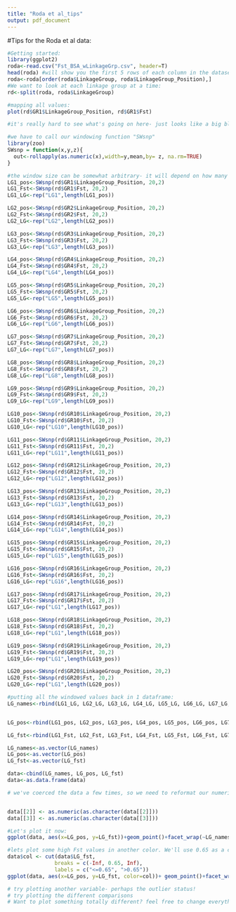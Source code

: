 ```yaml
---
title: "Roda et al_tips"
output: pdf_document
---
```


#Tips for the Roda et al data:

```r
#Getting started:
library(ggplot2)
roda<-read.csv("Fst_BSA_wLinkageGrp.csv", header=T)
head(roda) #will show you the first 5 rows of each column in the dataset
roda<-roda[order(roda$LinkageGroup, roda$LinkageGroup_Position),]
#We want to look at each linkage group at a time:
rd<-split(roda, roda$LinkageGroup)
```

```r
#mapping all values:
plot(rd$GR1$LinkageGroup_Position, rd$GR1$Fst)

#it's really hard to see what's going on here- just looks like a big block of data. Let's try creating 'windows' (which is a moving average for a 'window' of snps)

#we have to call our windowing function "SWsnp"
library(zoo)
SWsnp = function(x,y,z){
  out<-rollapply(as.numeric(x),width=y,mean,by= z, na.rm=TRUE)
}
```



```r
#the window size can be somewhat arbitrary- it will depend on how many SNPs you have. Making bigger windows can reduce noise, but also loose signal of a true trend. Let's try 20 SNPs, with a 'step size' of 2.
LG1_pos<-SWsnp(rd$GR1$LinkageGroup_Position, 20,2)
LG1_Fst<-SWsnp(rd$GR1$Fst, 20,2)
LG1_LG<-rep("LG1",length(LG1_pos))

LG2_pos<-SWsnp(rd$GR2$LinkageGroup_Position, 20,2)
LG2_Fst<-SWsnp(rd$GR2$Fst, 20,2)
LG2_LG<-rep("LG2",length(LG2_pos))

LG3_pos<-SWsnp(rd$GR3$LinkageGroup_Position, 20,2)
LG3_Fst<-SWsnp(rd$GR3$Fst, 20,2)
LG3_LG<-rep("LG3",length(LG3_pos))

LG4_pos<-SWsnp(rd$GR4$LinkageGroup_Position, 20,2)
LG4_Fst<-SWsnp(rd$GR4$Fst, 20,2)
LG4_LG<-rep("LG4",length(LG4_pos))

LG5_pos<-SWsnp(rd$GR5$LinkageGroup_Position, 20,2)
LG5_Fst<-SWsnp(rd$GR5$Fst, 20,2)
LG5_LG<-rep("LG5",length(LG5_pos))

LG6_pos<-SWsnp(rd$GR6$LinkageGroup_Position, 20,2)
LG6_Fst<-SWsnp(rd$GR6$Fst, 20,2)
LG6_LG<-rep("LG6",length(LG6_pos))

LG7_pos<-SWsnp(rd$GR7$LinkageGroup_Position, 20,2)
LG7_Fst<-SWsnp(rd$GR7$Fst, 20,2)
LG7_LG<-rep("LG7",length(LG7_pos))

LG8_pos<-SWsnp(rd$GR8$LinkageGroup_Position, 20,2)
LG8_Fst<-SWsnp(rd$GR8$Fst, 20,2)
LG8_LG<-rep("LG8",length(LG8_pos))

LG9_pos<-SWsnp(rd$GR9$LinkageGroup_Position, 20,2)
LG9_Fst<-SWsnp(rd$GR9$Fst, 20,2)
LG9_LG<-rep("LG9",length(LG9_pos))

LG10_pos<-SWsnp(rd$GR10$LinkageGroup_Position, 20,2)
LG10_Fst<-SWsnp(rd$GR10$Fst, 20,2)
LG10_LG<-rep("LG10",length(LG10_pos))

LG11_pos<-SWsnp(rd$GR11$LinkageGroup_Position, 20,2)
LG11_Fst<-SWsnp(rd$GR11$Fst, 20,2)
LG11_LG<-rep("LG11",length(LG11_pos))

LG12_pos<-SWsnp(rd$GR12$LinkageGroup_Position, 20,2)
LG12_Fst<-SWsnp(rd$GR12$Fst, 20,2)
LG12_LG<-rep("LG12",length(LG12_pos))

LG13_pos<-SWsnp(rd$GR13$LinkageGroup_Position, 20,2)
LG13_Fst<-SWsnp(rd$GR13$Fst, 20,2)
LG13_LG<-rep("LG13",length(LG13_pos))

LG14_pos<-SWsnp(rd$GR14$LinkageGroup_Position, 20,2)
LG14_Fst<-SWsnp(rd$GR14$Fst, 20,2)
LG14_LG<-rep("LG14",length(LG14_pos))

LG15_pos<-SWsnp(rd$GR15$LinkageGroup_Position, 20,2)
LG15_Fst<-SWsnp(rd$GR15$Fst, 20,2)
LG15_LG<-rep("LG15",length(LG15_pos))

LG16_pos<-SWsnp(rd$GR16$LinkageGroup_Position, 20,2)
LG16_Fst<-SWsnp(rd$GR16$Fst, 20,2)
LG16_LG<-rep("LG16",length(LG16_pos))

LG17_pos<-SWsnp(rd$GR17$LinkageGroup_Position, 20,2)
LG17_Fst<-SWsnp(rd$GR17$Fst, 20,2)
LG17_LG<-rep("LG1",length(LG17_pos))

LG18_pos<-SWsnp(rd$GR18$LinkageGroup_Position, 20,2)
LG18_Fst<-SWsnp(rd$GR18$Fst, 20,2)
LG18_LG<-rep("LG1",length(LG18_pos))

LG19_pos<-SWsnp(rd$GR19$LinkageGroup_Position, 20,2)
LG19_Fst<-SWsnp(rd$GR19$Fst, 20,2)
LG19_LG<-rep("LG1",length(LG19_pos))

LG20_pos<-SWsnp(rd$GR20$LinkageGroup_Position, 20,2)
LG20_Fst<-SWsnp(rd$GR20$Fst, 20,2)
LG20_LG<-rep("LG1",length(LG20_pos))
```



```r
#putting all the windowed values back in 1 dataframe:
LG_names<-rbind(LG1_LG, LG2_LG, LG3_LG, LG4_LG, LG5_LG, LG6_LG, LG7_LG, LG8_LG, LG9_LG, LG10_LG, LG11_LG, LG12_LG, LG13_LG, LG14_LG, LG15_LG, LG16_LG, LG17_LG, LG18_LG, LG19_LG, LG20_LG)


LG_pos<-rbind(LG1_pos, LG2_pos, LG3_pos, LG4_pos, LG5_pos, LG6_pos, LG7_pos, LG8_pos, LG9_pos, LG10_pos, LG11_pos, LG12_pos, LG13_pos, LG14_pos, LG15_pos, LG16_pos, LG17_pos, LG18_pos, LG19_pos, LG20_pos)

LG_fst<-rbind(LG1_Fst, LG2_Fst, LG3_Fst, LG4_Fst, LG5_Fst, LG6_Fst, LG7_Fst, LG8_Fst, LG9_Fst, LG10_Fst, LG11_Fst, LG12_Fst, LG13_Fst, LG14_Fst, LG15_Fst, LG16_Fst, LG17_Fst, LG18_Fst, LG19_Fst, LG20_Fst)

LG_names<-as.vector(LG_names)
LG_pos<-as.vector(LG_pos)
LG_fst<-as.vector(LG_fst)

data<-cbind(LG_names, LG_pos, LG_fst)
data<-as.data.frame(data)
```



```r
# we've coerced the data a few times, so we need to reformat our numeric data in order for it to plot in ggplot


data[[2]] <- as.numeric(as.character(data[[2]]))
data[[3]] <- as.numeric(as.character(data[[3]]))

#Let's plot it now:
ggplot(data, aes(x=LG_pos, y=LG_fst))+geom_point()+facet_wrap(~LG_names)

#lets plot some high Fst values in another color. We'll use 0.65 as a cutoff
data$col <- cut(data$LG_fst,
               breaks = c(-Inf, 0.65, Inf),
               labels = c("<=0.65", ">0.65"))
ggplot(data, aes(x=LG_pos, y=LG_fst, color=col))+ geom_point()+facet_wrap(~LG_names)+scale_color_manual(values=c("black", "red"))+theme_bw()

# try plotting another variable- perhaps the outlier status!
# try plotting the different comparisons
# Want to plot something totally different? feel free to change everything, as long as you think it tells a story!

```
